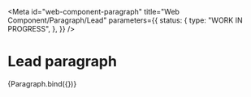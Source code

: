 <!-- @license CC0-1.0 -->


<Meta
  id="web-component-paragraph"
  title="Web Component/Paragraph/Lead"
  parameters={{
    status: {
      type: "WORK IN PROGRESS",
    },
  }}
/>

# Lead paragraph

<Canvas>
  <Story
    name="Lead"
    args={{
      ...defaultArgs,
      lead: true,
    }}
  >
    {Paragraph.bind({})}
  </Story>
</Canvas>
